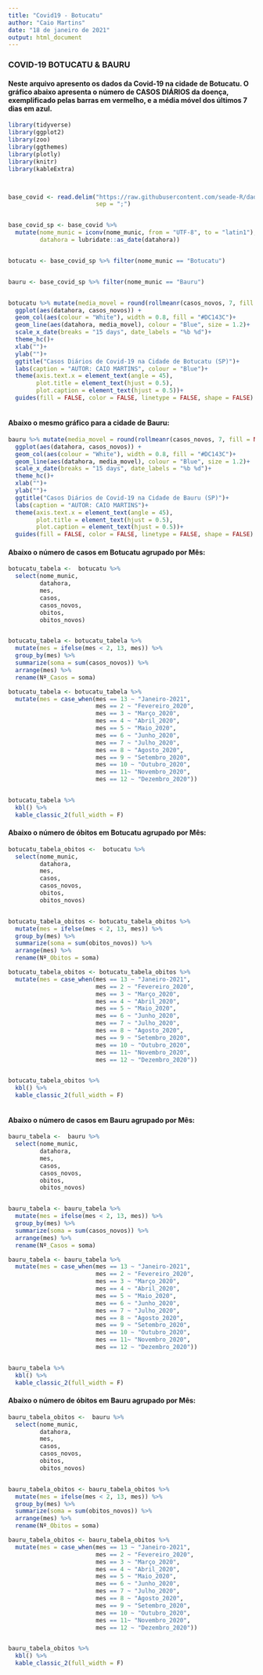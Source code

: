 ```yaml
---
title: "Covid19 - Botucatu"
author: "Caio Martins"
date: "18 de janeiro de 2021"
output: html_document
---
```


### COVID-19 BOTUCATU & BAURU
 
#### Neste arquivo apresento os dados da Covid-19 na cidade de Botucatu. O gráfico abaixo apresenta o número de CASOS DIÁRIOS da doença, exemplificado pelas barras em vermelho, e a média móvel dos últimos 7 dias em azul.
 
```r

library(tidyverse)
library(ggplot2)
library(zoo)
library(ggthemes)
library(plotly)
library(knitr)
library(kableExtra)



base_covid <- read.delim("https://raw.githubusercontent.com/seade-R/dados-covid-sp/master/data/dados_covid_sp.csv",
                         sep = ";")


base_covid_sp <- base_covid %>% 
  mutate(nome_munic = iconv(nome_munic, from = "UTF-8", to = "latin1"),
         datahora = lubridate::as_date(datahora))


botucatu <- base_covid_sp %>% filter(nome_munic == "Botucatu")


bauru <- base_covid_sp %>% filter(nome_munic == "Bauru")



```


```r

botucatu %>% mutate(media_movel = round(rollmeanr(casos_novos, 7, fill = NA))) %>% 
  ggplot(aes(datahora, casos_novos)) + 
  geom_col(aes(colour = "White"), width = 0.8, fill = "#DC143C")+
  geom_line(aes(datahora, media_movel), colour = "Blue", size = 1.2)+
  scale_x_date(breaks = "15 days", date_labels = "%b %d")+
  theme_hc()+
  xlab("")+
  ylab("")+
  ggtitle("Casos Diários de Covid-19 na Cidade de Botucatu (SP)")+
  labs(caption = "AUTOR: CAIO MARTINS", colour = "Blue")+
  theme(axis.text.x = element_text(angle = 45),
        plot.title = element_text(hjust = 0.5),
        plot.caption = element_text(hjust = 0.5))+
  guides(fill = FALSE, color = FALSE, linetype = FALSE, shape = FALSE)
  
```

#### Abaixo o mesmo gráfico para a cidade de Bauru:

```r

bauru %>% mutate(media_movel = round(rollmeanr(casos_novos, 7, fill = NA))) %>% 
  ggplot(aes(datahora, casos_novos)) + 
  geom_col(aes(colour = "White"), width = 0.8, fill = "#DC143C")+
  geom_line(aes(datahora, media_movel), colour = "Blue", size = 1.2)+
  scale_x_date(breaks = "15 days", date_labels = "%b %d")+
  theme_hc()+
  xlab("")+
  ylab("")+
  ggtitle("Casos Diários de Covid-19 na Cidade de Bauru (SP)")+
  labs(caption = "AUTOR: CAIO MARTINS")+
  theme(axis.text.x = element_text(angle = 45),
        plot.title = element_text(hjust = 0.5),
        plot.caption = element_text(hjust = 0.5))+
  guides(fill = FALSE, color = FALSE, linetype = FALSE, shape = FALSE)


```

#### Abaixo o número de casos em Botucatu agrupado por Mês:

```r
botucatu_tabela <-  botucatu %>%
  select(nome_munic,
         datahora,
         mes,
         casos,
         casos_novos,
         obitos,
         obitos_novos)


botucatu_tabela <- botucatu_tabela %>% 
  mutate(mes = ifelse(mes < 2, 13, mes)) %>% 
  group_by(mes) %>% 
  summarize(soma = sum(casos_novos)) %>% 
  arrange(mes) %>% 
  rename(Nº_Casos = soma)

botucatu_tabela <- botucatu_tabela %>%
  mutate(mes = case_when(mes == 13 ~ "Janeiro-2021",
                         mes == 2 ~ "Fevereiro_2020",
                         mes == 3 ~ "Março_2020",
                         mes == 4 ~ "Abril_2020",
                         mes == 5 ~ "Maio_2020",
                         mes == 6 ~ "Junho_2020",
                         mes == 7 ~ "Julho_2020",
                         mes == 8 ~ "Agosto_2020",
                         mes == 9 ~ "Setembro_2020",
                         mes == 10 ~ "Outubro_2020",
                         mes == 11~ "Novembro_2020",
                         mes == 12 ~ "Dezembro_2020"))


botucatu_tabela %>%
  kbl() %>%
  kable_classic_2(full_width = F)

```

#### Abaixo o número de óbitos em Botucatu agrupado por Mês:

```r


botucatu_tabela_obitos <-  botucatu %>%
  select(nome_munic,
         datahora,
         mes,
         casos,
         casos_novos,
         obitos,
         obitos_novos)


botucatu_tabela_obitos <- botucatu_tabela_obitos %>% 
  mutate(mes = ifelse(mes < 2, 13, mes)) %>% 
  group_by(mes) %>% 
  summarize(soma = sum(obitos_novos)) %>% 
  arrange(mes) %>% 
  rename(Nº_Obitos = soma)

botucatu_tabela_obitos <- botucatu_tabela_obitos %>%
  mutate(mes = case_when(mes == 13 ~ "Janeiro-2021",
                         mes == 2 ~ "Fevereiro_2020",
                         mes == 3 ~ "Março_2020",
                         mes == 4 ~ "Abril_2020",
                         mes == 5 ~ "Maio_2020",
                         mes == 6 ~ "Junho_2020",
                         mes == 7 ~ "Julho_2020",
                         mes == 8 ~ "Agosto_2020",
                         mes == 9 ~ "Setembro_2020",
                         mes == 10 ~ "Outubro_2020",
                         mes == 11~ "Novembro_2020",
                         mes == 12 ~ "Dezembro_2020"))


botucatu_tabela_obitos %>%
  kbl() %>%
  kable_classic_2(full_width = F)



```

#### Abaixo o número de casos em Bauru agrupado por Mês:

```r


bauru_tabela <-  bauru %>%
  select(nome_munic,
         datahora,
         mes,
         casos,
         casos_novos,
         obitos,
         obitos_novos)


bauru_tabela <- bauru_tabela %>% 
  mutate(mes = ifelse(mes < 2, 13, mes)) %>% 
  group_by(mes) %>% 
  summarize(soma = sum(casos_novos)) %>% 
  arrange(mes) %>% 
  rename(Nº_Casos = soma)

bauru_tabela <- bauru_tabela %>%
  mutate(mes = case_when(mes == 13 ~ "Janeiro-2021",
                         mes == 2 ~ "Fevereiro_2020",
                         mes == 3 ~ "Março_2020",
                         mes == 4 ~ "Abril_2020",
                         mes == 5 ~ "Maio_2020",
                         mes == 6 ~ "Junho_2020",
                         mes == 7 ~ "Julho_2020",
                         mes == 8 ~ "Agosto_2020",
                         mes == 9 ~ "Setembro_2020",
                         mes == 10 ~ "Outubro_2020",
                         mes == 11~ "Novembro_2020",
                         mes == 12 ~ "Dezembro_2020"))


bauru_tabela %>%
  kbl() %>%
  kable_classic_2(full_width = F)


```

#### Abaixo o número de óbitos em Bauru agrupado por Mês:

```r

bauru_tabela_obitos <-  bauru %>%
  select(nome_munic,
         datahora,
         mes,
         casos,
         casos_novos,
         obitos,
         obitos_novos)


bauru_tabela_obitos <- bauru_tabela_obitos %>% 
  mutate(mes = ifelse(mes < 2, 13, mes)) %>% 
  group_by(mes) %>% 
  summarize(soma = sum(obitos_novos)) %>% 
  arrange(mes) %>% 
  rename(Nº_Obitos = soma)

bauru_tabela_obitos <- bauru_tabela_obitos %>%
  mutate(mes = case_when(mes == 13 ~ "Janeiro-2021",
                         mes == 2 ~ "Fevereiro_2020",
                         mes == 3 ~ "Março_2020",
                         mes == 4 ~ "Abril_2020",
                         mes == 5 ~ "Maio_2020",
                         mes == 6 ~ "Junho_2020",
                         mes == 7 ~ "Julho_2020",
                         mes == 8 ~ "Agosto_2020",
                         mes == 9 ~ "Setembro_2020",
                         mes == 10 ~ "Outubro_2020",
                         mes == 11~ "Novembro_2020",
                         mes == 12 ~ "Dezembro_2020"))


bauru_tabela_obitos %>%
  kbl() %>%
  kable_classic_2(full_width = F)



```

